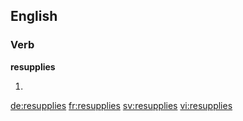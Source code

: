 ==English==

===Verb===
'''resupplies'''

# {{en-third-person singular of|resupply}}

[[de:resupplies]]
[[fr:resupplies]]
[[sv:resupplies]]
[[vi:resupplies]]